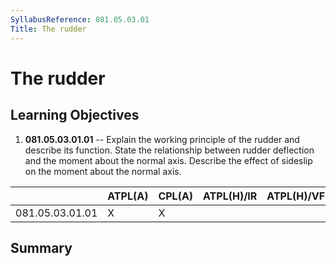 ```yaml
---
SyllabusReference: 081.05.03.01
Title: The rudder
---
```


# The rudder

## Learning Objectives

1.  **081.05.03.01.01** -- Explain the working principle of the rudder and
    describe its function. State the relationship between rudder deflection and
    the moment about the normal axis. Describe the effect of sideslip on the
    moment about the normal axis.

|                 | ATPL(A) | CPL(A) | ATPL(H)/IR | ATPL(H)/VFR | CPL(H) | IR  | CBIR(A) |
| --------------- | ------- | ------ | ---------- | ----------- | ------ | --- | ------- |
| 081.05.03.01.01 | X       | X      |            |             |        |     |         |

## Summary
